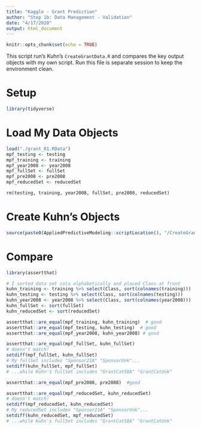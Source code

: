 ```yaml
---
title: "Kaggle - Grant Prediction"
author: "Step 1b: Data Management - Validation"
date: "4/17/2020"
output: html_document
---
```


```r
knitr::opts_chunk$set(echo = TRUE)
```

This script run's Kuhn's `CreateGrantData.R` and compares the key output objects with my own script.  Run this file is separate session to keep the environment clean.

# Setup

```r
library(tidyverse)
```

# Load My Data Objects

```r
load("./grant_01.RData")
mpf_testing <- testing
mpf_training <- training
mpf_year2008 <- year2008
mpf_fullSet <- fullSet
mpf_pre2008 <- pre2008
mpf_reducedSet <- reducedSet

rm(testing, training, year2008, fullSet, pre2008, reducedSet)
```

# Create Kuhn's Objects

```r
source(paste0(AppliedPredictiveModeling::scriptLocation(), "/CreateGrantData.R"))
```

# Compare

```r
library(assertthat)

# I sorted data set cols alphabetically and placed Class at front
kuhn_training <- training %>% select(Class, sort(colnames(training)))
kuhn_testing <- testing %>% select(Class, sort(colnames(testing)))
kuhn_year2008 <- year2008 %>% select(Class, sort(colnames(year2008)))
kuhn_fullSet <- sort(fullSet)
kuhn_reducedSet <- sort(reducedSet)

assertthat::are_equal(mpf_training, kuhn_training)  # good
assertthat::are_equal(mpf_testing, kuhn_testing)  # good
assertthat::are_equal(mpf_year2008, kuhn_year2008) # good

assertthat::are_equal(mpf_fullSet, kuhn_fullSet)
# doesn't match!
setdiff(mpf_fullSet, kuhn_fullSet)
# My fullSet includes "Sponsor21A" "SponsorUnk"...
setdiff(kuhn_fullSet, mpf_fullSet)
# ...while Kuhn's fullSet includes "GrantCat50A" "GrantCatUnk"

assertthat::are_equal(mpf_pre2008, pre2008)  #good

assertthat::are_equal(mpf_reducedSet, kuhn_reducedSet)
# doesn't match!
setdiff(mpf_reducedSet, kuhn_reducedSet)
# My reducedSet includes "Sponsor21A" "SponsorUnk"...
setdiff(kuhn_reducedSet, mpf_reducedSet)
# ...while Kuhn's fullSet includes "GrantCat50A" "GrantCatUnk"

```

